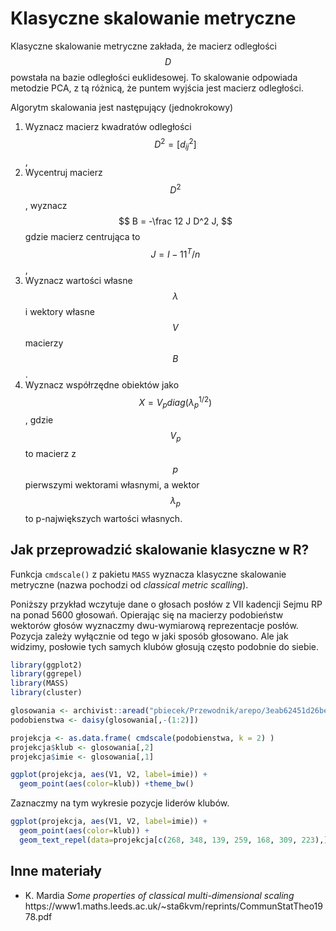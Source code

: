 # Klasyczne skalowanie metryczne

Klasyczne skalowanie metryczne zakłada, że macierz odległości $$D$$ powstała na bazie odległości euklidesowej.
To skalowanie odpowiada metodzie PCA, z tą różnicą, że puntem wyjścia jest macierz odległości.

Algorytm skalowania jest następujący (jednokrokowy)

1. Wyznacz macierz kwadratów odległości $$D^2 = [d^2_{ij}]$$,
2. Wycentruj macierz $$D^2$$, wyznacz 
$$
B = -\frac 12 J D^2 J,
$$
gdzie macierz centrująca to $$J = I - 1 1^T/n$$,
3. Wyznacz wartości własne $$\lambda$$ i wektory własne $$V$$ macierzy $$B$$.
4. Wyznacz współrzędne obiektów jako $$X=V_p diag(\lambda^{1/2}_p)$$, gdzie $$V_p$$ to macierz z $$p$$ pierwszymi wektorami własnymi, a wektor $$\lambda_p$$ to p-największych wartości własnych.



## Jak przeprowadzić skalowanie klasyczne w R?

Funkcja `cmdscale()` z pakietu `MASS` wyznacza klasyczne skalowanie metryczne (nazwa pochodzi od *classical metric scalling*).

Poniższy przykład wczytuje dane o głosach posłów z VII kadencji Sejmu RP na ponad 5600 głosowań. Opierając się na macierzy podobieństw wektorów głosów wyznaczmy dwu-wymiarową reprezentacje posłów. Pozycja zależy wyłącznie od tego w jaki sposób głosowano. Ale jak widzimy, posłowie tych samych klubów głosują często podobnie do siebie.

```r
library(ggplot2)
library(ggrepel)
library(MASS)
library(cluster)

glosowania <- archivist::aread("pbiecek/Przewodnik/arepo/3eab62451d26be6d14fe99dda69675ca")
podobienstwa <- daisy(glosowania[,-(1:2)])

projekcja <- as.data.frame( cmdscale(podobienstwa, k = 2) )
projekcja$klub <- glosowania[,2]
projekcja$imie <- glosowania[,1]

ggplot(projekcja, aes(V1, V2, label=imie)) + 
  geom_point(aes(color=klub)) +theme_bw()
```

Zaznaczmy na tym wykresie pozycje liderów klubów.

```r
ggplot(projekcja, aes(V1, V2, label=imie)) + 
  geom_point(aes(color=klub)) +
  geom_text_repel(data=projekcja[c(268, 348, 139, 259, 168, 309, 223),]) +theme_bw()
```

## Inne materiały

* K. Mardia *Some properties of classical multi-dimensional scaling* https://www1.maths.leeds.ac.uk/~sta6kvm/reprints/CommunStatTheo1978.pdf

